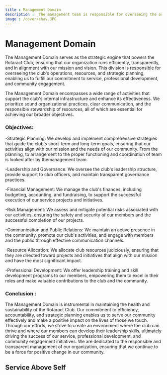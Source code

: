 ```yaml
---
title : Management Domain
description :  The management team is responsible for overseeing the organization's operations, setting strategic goals, making decisions, allocating resources, and ensuring the overall success and growth of the club. 
image : /cover/chav.JPG
---
```


# Management Domain

The Management Domain serves as the strategic engine that powers the Rotaract Club, ensuring that our organization runs efficiently, transparently, and in alignment with our mission and vision. This division is responsible for overseeing the club's operations, resources, and strategic planning, enabling us to fulfill our commitment to service, professional development, and community engagement.

The Management Domain encompasses a wide range of activities that support the club's internal infrastructure and enhance its effectiveness. We prioritize sound organizational practices, clear communication, and the responsible stewardship of resources, all of which are essential for achieving our broader objectives.

### Objectives:

-Strategic Planning:  We develop and implement comprehensive strategies that guide the club's short-term and long-term goals, ensuring that our activities align with our mission and the needs of our community. From the planning, to arrangement to the proper functioning and coordination of team is looked after by themanagement team.

-Leadership and Governance:  We oversee the club's leadership structure, provide support to club officers, and maintain transparent governance practices.

-Financial Management:  We manage the club's finances, including budgeting, accounting, and fundraising, to support the successful execution of our service projects and initiatives.

-Risk Management: We assess and mitigate potential risks associated with our activities, ensuring the safety and security of our members and the successful completion of our projects.

-Communication and Public Relations:  We maintain an active presence in the community, promote our club's activities, and engage with members and the public through effective communication channels.

-Resource Allocation:  We allocate club resources judiciously, ensuring that they are directed toward projects and initiatives that align with our mission and have the most significant impact.

-Professional Development: We offer leadership training and skill development programs to our members, empowering them to excel in their roles and make valuable contributions to the club and the community.

### Conclusion :
The Management Domain is instrumental in maintaining the health and sustainability of the Rotaract Club. Our commitment to efficiency, accountability, and strategic planning enables us to serve our community effectively and make a positive impact on the lives of those we touch. Through our efforts, we strive to create an environment where the club can thrive and where our members can develop their leadership skills, ultimately driving the success of our service, professional development, and community engagement initiatives. We are dedicated to the responsible and transparent management of our organization, ensuring that we continue to be a force for positive change in our community.
## Service Above Self